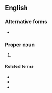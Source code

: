 ==English==

===Alternative forms===
* {{l|en|1 Chron.}}

===Proper noun===
{{en-proper noun}}

# {{abbreviation of|en|1 Chronicles}}

====Related terms====
* {{l|en|Chr}}
* {{l|en|Chron.}}
* {{l|en|2 Chr}}